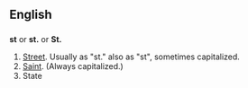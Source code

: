 ==English==

==={{abbreviation}}===
'''st''' or '''st.''' or '''St.'''

#[[Street]].  Usually as "st." also as "st", sometimes capitalized.
#[[Saint]].  (Always capitalized.)
#State